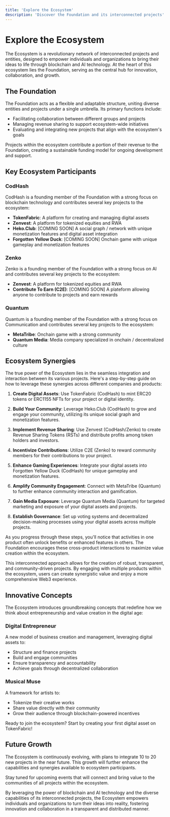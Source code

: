 ```yaml
---
title: 'Explore the Ecosystem'
description: 'Discover the Foundation and its interconnected projects'
---
```


# Explore the Ecosystem

The Ecosystem is a revolutionary network of interconnected projects and entities, designed to empower individuals and organizations to bring their ideas to life through blockchain and AI technology. At the heart of this ecosystem lies the Foundation, serving as the central hub for innovation, collaboration, and growth.

## The Foundation

The Foundation acts as a flexible and adaptable structure, uniting diverse entities and projects under a single umbrella. Its primary functions include:

- Facilitating collaboration between different groups and projects
- Managing revenue sharing to support ecosystem-wide initiatives
- Evaluating and integrating new projects that align with the ecosystem's goals

<Note>
  Projects within the ecosystem contribute a portion of their revenue to the Foundation, creating a sustainable funding model for ongoing development and support.
</Note>

## Key Ecosystem Participants

### CodHash
CodHash is a founding member of the Foundation with a strong focus on blockchain technology and contributes several key projects to the ecosystem:
- **TokenFabric**: A platform for creating and managing digital assets
- **Zenvest**: A platform for tokenized equities and RWA
- **Heko.Club**: [COMING SOON] A social graph / network with unique monetization features and digital asset integration
- **Forgotten Yellow Duck**: [COMING SOON] Onchain game with unique gameplay and monetization features

### Zenko
Zenko is a founding member of the Foundation with a strong focus on AI and contributes several key projects to the ecosystem:
- **Zenvest**: A platform for tokenized equities and RWA
- **Contribute To Earn (C2E)**: [COMING SOON] A plateform allowing anyone to contribute to projects and earn rewards

### Quantum
Quantum is a founding member of the Foundation with a strong focus on Communication and contributes several key projects to the ecosystem:
- **MetaTribe**: Onchain game with a strong community
- **Quantum Media**: Media company specialized in onchain / decentralized culture

## Ecosystem Synergies

The true power of the Ecosystem lies in the seamless integration and interaction between its various projects. Here's a step-by-step guide on how to leverage these synergies across different companies and products:

1. **Create Digital Assets**: Use TokenFabric (CodHash) to mint ERC20 tokens or ERC1155 NFTs for your project or digital identity.

2. **Build Your Community**: Leverage Heko.Club (CodHash) to grow and engage your community, utilizing its unique social graph and monetization features.

3. **Implement Revenue Sharing**: Use Zenvest (CodHash/Zenko) to create Revenue Sharing Tokens (RSTs) and distribute profits among token holders and investors.

4. **Incentivize Contributions**: Utilize C2E (Zenko) to reward community members for their contributions to your project.

5. **Enhance Gaming Experiences**: Integrate your digital assets into Forgotten Yellow Duck (CodHash) for unique gameplay and monetization features.

6. **Amplify Community Engagement**: Connect with MetaTribe (Quantum) to further enhance community interaction and gamification.

7. **Gain Media Exposure**: Leverage Quantum Media (Quantum) for targeted marketing and exposure of your digital assets and projects.

8. **Establish Governance**: Set up voting systems and decentralized decision-making processes using your digital assets across multiple projects.

<Note>
  As you progress through these steps, you'll notice that activities in one product often unlock benefits or enhanced features in others. The Foundation encourages these cross-product interactions to maximize value creation within the ecosystem.
</Note>

This interconnected approach allows for the creation of robust, transparent, and community-driven projects. By engaging with multiple products within the ecosystem, users can create synergistic value and enjoy a more comprehensive Web3 experience.

## Innovative Concepts

The Ecosystem introduces groundbreaking concepts that redefine how we think about entrepreneurship and value creation in the digital age:

### Digital Entrepreneur
A new model of business creation and management, leveraging digital assets to:
- Structure and finance projects
- Build and engage communities
- Ensure transparency and accountability
- Achieve goals through decentralized collaboration

### Musical Muse
A framework for artists to:
- Tokenize their creative works
- Share value directly with their community
- Grow their audience through blockchain-powered incentives

<Card title="Create Your First Asset" icon="rocket" href="/documentation/get-started/create-first-asset">
  Ready to join the ecosystem? Start by creating your first digital asset on TokenFabric!
</Card>

## Future Growth

The Ecosystem is continuously evolving, with plans to integrate 10 to 20 new projects in the near future. This growth will further enhance the capabilities and synergies available to ecosystem participants.

<Note>
  Stay tuned for upcoming events that will connect and bring value to the communities of all projects within the ecosystem.
</Note>

By leveraging the power of blockchain and AI technology and the diverse capabilities of its interconnected projects, the Ecosystem empowers individuals and organizations to turn their ideas into reality, fostering innovation and collaboration in a transparent and distributed manner.
